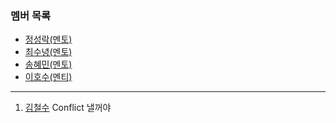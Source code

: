 ### 멤버 목록

- [정성락(멘토)](https://argo-oss.github.io/2024/members/JungSungRock)
- [최수녕(멘토)](https://argo-oss.github.io/2024/members/ChoiSooNyeong)
- [송혜민(멘토)](https://argo-oss.github.io/2024/members/SongHaeMin)
- [이호수(멘티)](https://argo-oss.github.io/2024/members/Leehosu)

---

1. [김철수](https://argo-oss.github.io/2024/members/KimCheolSu) Conflict 낼꺼야
